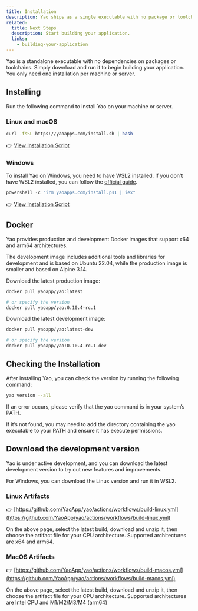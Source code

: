 ```yaml
---
title: Installation
description: Yao ships as a single executable with no package or toolchain dependencies. Just download and run it to start building your application.
related:
  title: Next Steps
  description: Start building your application.
  links:
    - building-your-application
---
```


Yao is a standalone executable with no dependencies on packages or toolchains. Simply download and run it to begin building your application. You only need one installation per machine or server.

## Installing

Run the following command to install Yao on your machine or server.

### Linux and macOS

```bash
curl -fsSL https://yaoapps.com/install.sh | bash
```

👉 [View Installation Script](https://yaoapps.com/install.sh)

### Windows

To install Yao on Windows, you need to have WSL2 installed. If you don't have WSL2 installed, you can follow the [official guide](https://docs.microsoft.com/en-us/windows/wsl/install).

```powershell
powershell -c "irm yaoapps.com/install.ps1 | iex"
```

👉 [View Installation Script](https://yaoapps.com/install.ps1)

## Docker

Yao provides production and development Docker images that support x64 and arm64 architectures.

The development image includes additional tools and libraries for development and is based on Ubuntu 22.04, while the production image is smaller and based on Alpine 3.14.

Download the latest production image:

```bash
docker pull yaoapp/yao:latest

# or specify the version
docker pull yaoapp/yao:0.10.4-rc.1
```

Download the latest development image:

```bash
docker pull yaoapp/yao:latest-dev

# or specify the version
docker pull yaoapp/yao:0.10.4-rc.1-dev
```

## Checking the Installation

After installing Yao, you can check the version by running the following command:

```bash
yao version --all
```

If an error occurs, please verify that the yao command is in your system’s PATH.

If it’s not found, you may need to add the directory containing the yao executable to your PATH and ensure it has execute permissions.

## Download the development version

Yao is under active development, and you can download the latest development version to try out new features and improvements.

For Windows, you can download the Linux version and run it in WSL2.

### Linux Artifacts

👉 [https://github.com/YaoApp/yao/actions/workflows/build-linux.yml](https://github.com/YaoApp/yao/actions/workflows/build-linux.yml)

On the above page, select the latest build, download and unzip it, then choose the artifact file for your CPU architecture. Supported architectures are x64 and arm64.

### MacOS Artifacts

👉 [https://github.com/YaoApp/yao/actions/workflows/build-macos.yml](https://github.com/YaoApp/yao/actions/workflows/build-macos.yml)

On the above page, select the latest build, download and unzip it, then choose the artifact file for your CPU architecture. Supported architectures are Intel CPU and M1/M2/M3/M4 (arm64)
